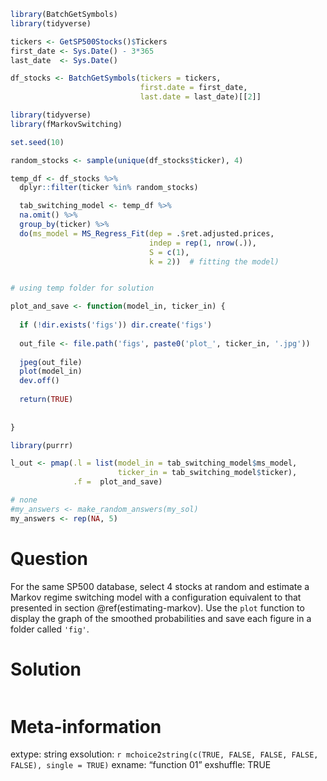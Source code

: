 ```r
library(BatchGetSymbols)
library(tidyverse)

tickers <- GetSP500Stocks()$Tickers
first_date <- Sys.Date() - 3*365
last_date  <- Sys.Date()

df_stocks <- BatchGetSymbols(tickers = tickers, 
                             first.date = first_date, 
                             last.date = last_date)[[2]]

library(tidyverse)
library(fMarkovSwitching)

set.seed(10)

random_stocks <- sample(unique(df_stocks$ticker), 4)

temp_df <- df_stocks %>%
  dplyr::filter(ticker %in% random_stocks)

  tab_switching_model <- temp_df %>%
  na.omit() %>%
  group_by(ticker) %>%
  do(ms_model = MS_Regress_Fit(dep = .$ret.adjusted.prices,
                               indep = rep(1, nrow(.)),
                               S = c(1), 
                               k = 2))	# fitting the model)


# using temp folder for solution

plot_and_save <- function(model_in, ticker_in) {
  
  if (!dir.exists('figs')) dir.create('figs')
  
  out_file <- file.path('figs', paste0('plot_', ticker_in, '.jpg'))
  
  jpeg(out_file)
  plot(model_in)
  dev.off()
  
  return(TRUE)
  
  
}

library(purrr)

l_out <- pmap(.l = list(model_in = tab_switching_model$ms_model,
                        ticker_in = tab_switching_model$ticker), 
              .f =  plot_and_save)
```

```r
# none
#my_answers <- make_random_answers(my_sol)
my_answers <- rep(NA, 5)
```

Question
========

For the same SP500 database, select 4 stocks at random and estimate a Markov regime switching model with a configuration equivalent to that presented in section \@ref(estimating-markov). Use the `plot` function to display the graph of the smoothed probabilities and save each figure in a folder called `'fig'`.



Solution
================

```r
```


Meta-information
================
extype: string
exsolution: `r mchoice2string(c(TRUE, FALSE, FALSE, FALSE, FALSE), single = TRUE)`
exname: "function 01"
exshuffle: TRUE

